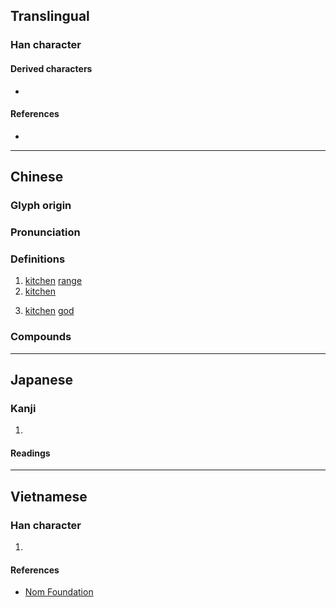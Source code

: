 {{also|竈}}
{{character info/new}}
==Translingual==

===Han character===
{{Han char|rn=86|rad=火|as=03|sn=7|four=30717|canj=FG|ids=⿰火土}}

====Derived characters====
* {{l|mul|[[𢭭]]}}

====References====
* {{Han ref|kx=0666.090|dkj=18869|dj=1075.140|hdz=32189.040|uh=7076|ud=28790|bh=A85F|bd=43103}}

----

==Chinese==
{{zh-forms|t2=竈}}

===Glyph origin===
{{Han etym}}

===Pronunciation===
{{zh-pron
|m=zào
|m-s=zao4
|c=zou3
|c-t=dau4
|g=zau4
|h=pfs=cho;gd=zau4
|j=zau3
|md=cáu
|mn=chàu/xm,zz,tw:chò/qz:chò͘
|mn_note=chàu - vernacular; chò/chò͘ - literary
|mn-t=zao3
|w=2tsau
|x=zau4
|mc=y
|oc=y
|cat=n
}}

===Definitions===
{{zh-hanzi}}

# [[kitchen]] [[range]]
# [[kitchen]]
# {{lb|zh|mythology}} [[kitchen]] [[god]]

===Compounds===
{{zh-der|灶跤|灶前|上灶|丹灶|倒灶|倒灶八字|冷灶|冷灶清鍋|另起爐灶|吃小灶|土灶|媚灶|小灶|廚頭灶腦|拜灶|掌灶的|接灶|插灶|沉灶產蛙|泥灶|添兵減灶|清灰冷灶|減灶|灶丁|灶上的|灶上騷除|灶下|灶下婢|灶下養|灶君|灶地|灶床|灶火|灶王爺|灶神|灶突|灶窩|灶頭|灶馬|煬灶|燒冷灶|爐灶|狗屁倒灶|狗皮倒灶|瓦灶繩床|病灶|祀灶|祀灶日|祭灶|祭灶神|繩床瓦灶|老虎灶|茶灶|落了灶|行灶|趁熱灶|趁熱灶火|趕熱灶|跨灶|跳灶王|送灶|金灶|電磁灶|點灶燈}}

----

==Japanese==

===Kanji===
{{ja-kanji|grade=|rs=火03}}

# {{defn|lang=ja|sort=火03}}

====Readings====
{{ja-readings
|goon=そう<さう
|kanon=そう<さう
|kun=かまど-}}

----

==Vietnamese==

===Han character===
{{vi-hantu|[[táo]], [[bếp]]|rs=火03}}

# {{defn|lang=vi|sort=火03}}

====References====
* [http://nomfoundation.org/common/nom_details.php?codepoint=7076 Nom Foundation]